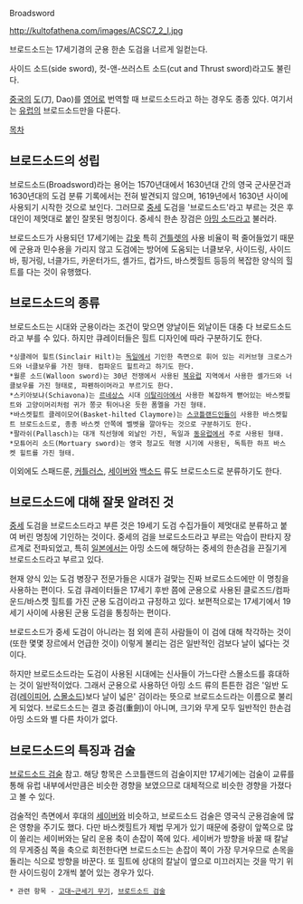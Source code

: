 Broadsword

http://kultofathena.com/images/ACSC7_2_l.jpg

브로드소드는 17세기경의 군용 한손 도검을 너르게 일컫는다. 

사이드 소드(side sword), 컷-앤-쓰러스트 소드(cut and Thrust sword)라고도 불린다. 

[[중국]]의 [[도]](刀, Dao)를 [[영어]]로 번역할 때 브로드소드라고 하는 경우도 종종 있다. 여기서는 [[유럽]]의 브로드소드만을 다룬다.

[[목차]]

== 브로드소드의 성립 ==
브로드소드(Broadsword)라는 용어는 1570년대에서 1630년대 간의 영국 군사문건과 1630년대의 도검 분류 기록에서는 전혀 발견되지 않으며, 1619년에서 1630년 사이에 사용되기 시작한 것으로 보인다. 그러므로 [[중세]] 도검을 '브로드소드'라고 부르는 것은 후대인이 제멋대로 붙인 잘못된 명칭이다. 중세식 한손 장검은 [[아밍 소드]]라고 불러라.

브로드소드가 사용되던 17세기에는 [[갑옷]] 특히 [[건틀렛]]의 사용 비율이 퍽 줄어들었기 때문에 군용과 민수용을 가리지 않고 도검에는 방어에 도움되는 너클보우, 사이드링, 사이드바, 핑거링, 너클가드, 카운터가드, 셸가드, 컵가드, 바스켓힐트 등등의 복잡한 양식의 힐트를 다는 것이 유행했다. 

== 브로드소드의 종류 ==
브로드소드는 시대와 군용이라는 조건이 맞으면 양날이든 외날이든 대충 다 브로드소드라고 부를 수 있다. 하지만 큐레이터들은 힐트 디자인에 따라 구분하기도 한다.

 *싱클레어 힐트(Sinclair Hilt)는 [[독일]]에서 기인한 측면으로 휘어 있는 리커브형 크로스가드와 너클보우를 가진 형태. 컴파운드 힐트라고 하기도 한다.
 *월룬 소드(Walloon sword)는 30년 전쟁에서 사용된 [[북유럽]] 지역에서 사용한 셸가드와 너클보우를 가진 형태로, 파펜하이머라고 부르기도 한다.
 *스키아보냐(Schiavona)는 [[르네상스]] 시대 [[이탈리아]]에서 사용한 복잡하게 뻗어있는 바스켓힐트와 고양이머리처럼 귀가 쫑긋 튀어나온 듯한 폼멜을 가진 형태.
 *바스켓힐트 클레이모어(Basket-hilted Claymore)는 [[스코틀랜드]]인들이 사용한 바스켓힐트 브로드소드로, 종종 바스켓 안쪽에 벨벳을 깔아두는 것으로 구분하기도 한다.
 *팔라쉬(Pallasch)는 대개 직선형에 외날인 가진, 독일과 [[동유럽]]에서 주로 사용된 형태.
 *모튜어리 소드(Mortuary sword)는 영국 청교도 혁명 시기에 사용된, 독특한 하프 바스켓 힐트를 가진 형태.

이외에도 스패드룬, [[커틀러스]], [[세이버]]와 [[백소드]] 류도 브로드소드로 분류하기도 한다.

== 브로드소드에 대해 잘못 알려진 것 ==
[[중세]] 도검을 브로드소드라고 부른 것은 19세기 도검 수집가들이 제멋대로 분류하고 붙여 버린 명칭에 기인하는 것이다. 중세의 검을 브로드소드라고 부르는 악습이 판타지 장르계로 전파되었고, 특히 [[일본]]에서는 아밍 소드에 해당하는 중세의 한손검을 끈질기게 브로드소드라고 부르고 있다.

현재 양식 있는 도검 병장구 전문가들은 시대가 걸맞는 진짜 브로드소드에만 이 명칭을 사용하는 편이다. 도검 큐레이터들은 17세기 후반 쯤에 군용으로 사용된 클로즈드/컴파운드/바스켓 힐트를 가진 군용 도검이라고 규정하고 있다. 보편적으로는 17세기에서 19세기 사이에 사용된 군용 도검을 통칭하는 편이다.

브로드소드가 중세 도검이 아니라는 점 외에 흔히 사람들이 이 검에 대해 착각하는 것이(또한 몇몇 장르에서 언급한 것이) 이렇게 불리는 검은 일반적인 검보다 날이 넓다는 것이다.

하지만 브로드소드라는 도검이 사용된 시대에는 신사들이 가느다란 스몰소드를 휴대하는 것이 일반적이었다. 그래서 군용으로 사용하던 아밍 소드 류의 튼튼한 검은 '일반 도검([[레이피어]], [[스몰소드]])보다 날이 넓은' 검이라는 뜻으로 브로드소드라는 이름으로 불리게 되었다.
브로드소드는 결코 중검(重劍)이 아니며, 크기와 무게 모두 일반적인 한손검 아밍 소드와 별 다른 차이가 없다.

== 브로드소드의 특징과 검술 ==
[[브로드소드 검술]] 참고. 해당 항목은 스코틀랜드의 검술이지만 17세기에는 검술이 교류를 통해 유럽 내부에서만큼은 비슷한 경향을 보였으므로 대체적으로 비슷한 경향을 가졌다고 볼 수 있다. 

검술적인 측면에서 후대의 [[세이버]]와 비슷하고, 브로드소드 검술은 영국식 군용검술에 많은 영향을 주기도 했다. 다만 바스켓힐트가 제법 무게가 있기 때문에 중량이 앞쪽으로 많이 쏠리는 세이버와는 달리 운용 축이 손잡이 쪽에 있다. 세이버가 방향을 바꿀 때 칼날의 무게중심 쪽을 축으로 회전한다면 브로드소드는 손잡이 쪽이 가장 무거우므로 손목을 돌리는 식으로 방향을 바꾼다. 또 힐트에 상대의 칼날이 옆으로 미끄러지는 것을 막기 위한 사이드링이 2개씩 붙어 있는 경우가 있다. 

 * 관련 항목 - [[고대~근세기 무기]], [[브로드소드 검술]]
 
